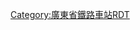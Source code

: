 <noinclude>{{BS-map
| title = 樟木头站站线布置图
| map = </noinclude>
\CONTg\CONTg\CONTg\CONTg\\\\~~ ~~ ~~ ~~[[广深铁路]]往[[广州站|广州]]
\STRg!~num2r\STRf!~num1r\STRg\STRf\\\\~~ ~~ ~~Ⅱ/Ⅰ线~~[[广深动车组列车|动车组]]专用
\STR\STR\STR!~num4r\STR!~num3r\\\\~~ ~~ ~~Ⅳ/Ⅲ线~~普速列车
\STR\STR\ABZg2\STR+c3\LCONTg\\\
\STR\STR\STR+c1\ABZg+4!~STRc2\ABZg3\\\
\STR+c2\ABZg3\STR\ABZg+1\STR+c4\\\
\ABZg+1\STR+c4\STR\ABZg2\STR+c3\\\
\STR\STR\STR+c2\ABZg3!~STRc1\ABZg+4\\\
STRc2\ABZg3\STR\ABZg+1\ABZg2!~STRc4\ABZg2!~STRc3\STRc3\\
STR+1\STR+c4\STR\STR\STR+c1\ABZg+4!~STRc1\ABZ4+2f\STRc3\
STR\STR\STR\STR2\STR2+c3\STR2+c3\STR2!~STRc13\STR2+4+c3\STRc3
STR\STR\STR\STRc1\STR+4+c1\STR+4+c1\STR+4+c1\STR+4+c1\STR+4
STR\STR\STR\STRc2\ABZg3\STR\STR\STR\STR
STR+BSr\STR\STR\STR+1\STR+c4\STR\STR\STR\STR
STR+BSr!~num1r\STR\STR+BSl\STR+BSr\STR\STR+BSl\STR+BSr\STR\STR~~ ~~ ~~1站台~~[[广深动车组列车]]
STR+BSr\STR\STR+BSl!~num2l\STR+BSr\STR\STR+BSl\STR+BSr\STR\STR~~ ~~ ~~2站台~~[[广深动车组列车]]
STR+BSr\STR\STR+BSl\STR+BSr\STR\STR+BSl\STR+BSr\STR\STR
STR+BSr\STR\STR+BSl\STR+BSr\STR\STR+BSl\STR+BSr\STR+c2\STR3
STR2\STR+c3\STR+BSl\STR+BSr\STR\STR+BSl\STR+BSr!~STRc2\ABZ3+1g\STRc4
STRc1\ABZg+4\STR\STR\STR\STR\ABZg+1\ENDEa!~STRc4\
\ABZg2\STR+c3\STR\STR\STR+c2\ABZg3!~STRc2\STR3\
\STR+c1\ABZg+4\STR\STR\ABZg+1\ABZg+1!~STRc4\STRc4\
\STR\STR\STR2\STR+c3\STR\ABZg2\STRc3\
\STR2\STR2+c3\STRc13\ABZg+4!~STRc2\ABZg3\STR+c1\CONT4\
\STRc1\STR+4+c1\STR+4\ABZg+1\STR+c4\ENDEe\\
\\STR\STR\ABZg2\STR+c3\\\
\\STR\STR\STR+c1\ABZg+4\\\
\\LSTR\LSTR\LSTR\LSTR\\\
\\LSTR\LSTR\LSTR\LSTR\\\
\\STR\STR!~ STRc2\STR3+c2\STR3\\\
\\STR!~ STRc2\KRZ3+1u!~STRc2\STR3+1+c4\STRc4\\\
\ STRc2\KRZ3+1u!~STRc2\KRZ3+1u!~STRc4\STRc4\\\\
STRc2\STR3+1+c2\KRZ3+1u!~STRc4\STR+c4\\\\\
STR+1\STR+1+c4\STR+c4!~num2r\STR!~num1r\\\\\~~ ~~ ~~Ⅱ/Ⅰ线~~[[广深动车组列车|动车组]]专用
STRg!~num4r\STRf!~num3r\STRg\STRf\\\\\~~ ~~ ~~Ⅳ/Ⅲ线~~普速列车
CONTf\CONTf\CONTf\CONTf\\\\\~~ ~~ ~~ ~~[[广深铁路]]往[[深圳站|深圳]]
<noinclude>}}

{{Rdt intro|[[樟木头站]]}}

[[Category:廣東省鐵路車站RDT]]

</noinclude>
